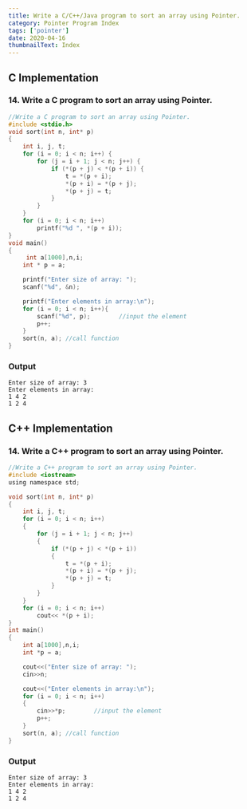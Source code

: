 ```yaml
---
title: Write a C/C++/Java program to sort an array using Pointer.
category: Pointer Program Index
tags: ['pointer']
date: 2020-04-16
thumbnailText: Index
---
```


## C Implementation
### 14. Write a C program to sort an array using Pointer.
```c
//Write a C program to sort an array using Pointer.
#include <stdio.h>
void sort(int n, int* p)
{
    int i, j, t;
    for (i = 0; i < n; i++) {
        for (j = i + 1; j < n; j++) {
            if (*(p + j) < *(p + i)) {
                t = *(p + i);
                *(p + i) = *(p + j);
                *(p + j) = t;
            }
        }
    }
    for (i = 0; i < n; i++)
        printf("%d ", *(p + i));
}
void main()
{
     int a[1000],n,i;
    int * p = a;

    printf("Enter size of array: ");
    scanf("%d", &n);

    printf("Enter elements in array:\n");
    for (i = 0; i < n; i++){
        scanf("%d", p);        //input the element
        p++;
    }
    sort(n, a); //call function
}
```
### Output
```
Enter size of array: 3
Enter elements in array:
1 4 2
1 2 4
```
## C++ Implementation
### 14. Write a C++ program to sort an array using Pointer.
```c
//Write a C++ program to sort an array using Pointer.
#include <iostream>
using namespace std;

void sort(int n, int* p)
{
    int i, j, t;
    for (i = 0; i < n; i++)
    {
        for (j = i + 1; j < n; j++)
        {
            if (*(p + j) < *(p + i))
            {
                t = *(p + i);
                *(p + i) = *(p + j);
                *(p + j) = t;
            }
        }
    }
    for (i = 0; i < n; i++)
        cout<< *(p + i);
}
int main()
{
    int a[1000],n,i;
    int *p = a;

    cout<<("Enter size of array: ");
    cin>>n;

    cout<<("Enter elements in array:\n");
    for (i = 0; i < n; i++)
    {
        cin>>*p;        //input the element
        p++;
    }
    sort(n, a); //call function
}
```
### Output
```
Enter size of array: 3
Enter elements in array:
1 4 2
1 2 4
```
